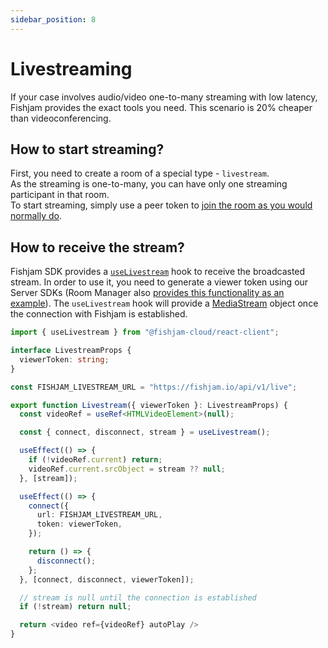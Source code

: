 ```yaml
---
sidebar_position: 8
---
```


# Livestreaming

If your case involves audio/video one-to-many streaming with low latency, Fishjam provides the exact tools you need. This scenario is 20% cheaper than videoconferencing.

## How to start streaming?

First, you need to create a room of a special type - `livestream`.  
As the streaming is one-to-many, you can have only one streaming participant in that room.  
To start streaming, simply use a peer token to [join the room as you would normally do](/react/connecting).

## How to receive the stream?

Fishjam SDK provides a [`useLivestream`](/api/web/functions/useLivestream) hook to receive the broadcasted stream.
In order to use it, you need to generate a viewer token using our Server SDKs (Room Manager also [provides this functionality as an example](https://github.com/fishjam-cloud/js-server-sdk/blob/main/examples/room-manager/src/routes/rooms.ts)).
The `useLivestream` hook will provide a [MediaStream](https://developer.mozilla.org/en-US/docs/Web/API/MediaStream) object once the connection with Fishjam is established.

```ts
import { useLivestream } from "@fishjam-cloud/react-client";

interface LivestreamProps {
  viewerToken: string;
}

const FISHJAM_LIVESTREAM_URL = "https://fishjam.io/api/v1/live";

export function Livestream({ viewerToken }: LivestreamProps) {
  const videoRef = useRef<HTMLVideoElement>(null);

  const { connect, disconnect, stream } = useLivestream();

  useEffect(() => {
    if (!videoRef.current) return;
    videoRef.current.srcObject = stream ?? null;
  }, [stream]);

  useEffect(() => {
    connect({
      url: FISHJAM_LIVESTREAM_URL,
      token: viewerToken,
    });

    return () => {
      disconnect();
    };
  }, [connect, disconnect, viewerToken]);

  // stream is null until the connection is established
  if (!stream) return null;

  return <video ref={videoRef} autoPlay />
}
```
